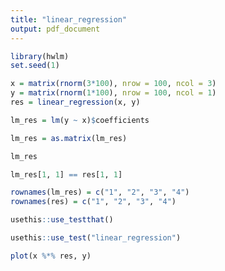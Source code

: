 ```yaml
---
title: "linear_regression"
output: pdf_document
---
```


```r
library(hwlm)
set.seed(1)
```

```r
x = matrix(rnorm(3*100), nrow = 100, ncol = 3)
y = matrix(rnorm(1*100), nrow = 100, ncol = 1)
res = linear_regression(x, y)
```

```r
lm_res = lm(y ~ x)$coefficients
```






```r
lm_res = as.matrix(lm_res)
```

```r
lm_res
```


```r
lm_res[1, 1] == res[1, 1]
```

```r
rownames(lm_res) = c("1", "2", "3", "4")
rownames(res) = c("1", "2", "3", "4")
```


```r
usethis::use_testthat()
```
```r
usethis::use_test("linear_regression")
```



```r
plot(x %*% res, y)
```

